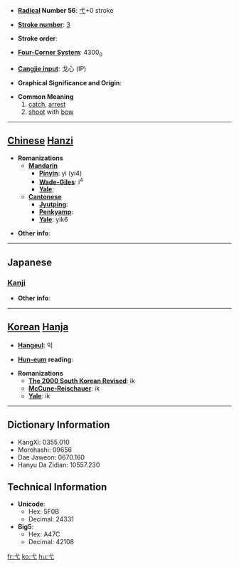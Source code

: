 * '''[[Wiktionary:Chinese radical index| Radical]] Number 56''': [[Wiktionary:Chinese radical index 弋|弋]]+0 stroke

* '''[[Wiktionary:Chinese total strokes index|Stroke number]]''': [[Wiktionary:Chinese total strokes index 3|3]]

* '''Stroke order''': 

* '''[[Wiktionary:Chinese four corner index|Four-Corner System]]''': 4300<sub>0</sub>

* '''[[Wiktionary:Chinese Cangjie index|Cangjie input]]''': 戈心 (IP)

* '''Graphical Significance and Origin''': 

* '''Common Meaning'''
*#[[catch]], [[arrest]]
*# [[shoot]] with [[bow]]


----

== [[Chinese]] [[Hanzi]] ==

* '''Romanizations'''
** '''[[Mandarin]]'''
*** '''[[Pinyin]]''': yì (yi4)
*** '''[[Wade-Giles]]''': i<sup>4</sup>
*** '''[[Yale]]''': 
** '''[[Cantonese]]'''
*** '''[[Jyutping]]''':
*** '''[[Penkyamp]]''': 
*** '''[[Yale]]''': yik6

* '''Other info''': 

----

==Japanese==
===[[Kanji]]===
{{kanji|on readings=[[よく]] (yoku)
|kun readings=[[いぐるみ]] (igurumi)
}}

* '''Other info''':  

----

== [[Korean]] [[Hanja]] ==

* '''[[Hangeul]]''': 익

* '''[[Hun-eum]] reading''': 

* '''Romanizations'''
** '''[[The 2000 South Korean Revised Romanization|The 2000 South Korean Revised]]''': ik
** '''[[McCune-Reischauer]]''': ik
** '''[[Yale]]''': ik

----

== Dictionary Information ==

* KangXi: 0355.010
* Morohashi: 09656
* Dae Jaweon: 0670.160
* Hanyu Da Zidian: 10557.230

== Technical Information ==

* '''Unicode''':
** Hex: 5F0B
** Decimal: 24331
* '''Big5''':
** Hex: A47C
** Decimal: 42108

[[fr:弋]]
[[ko:弋]]
[[hu:弋]]